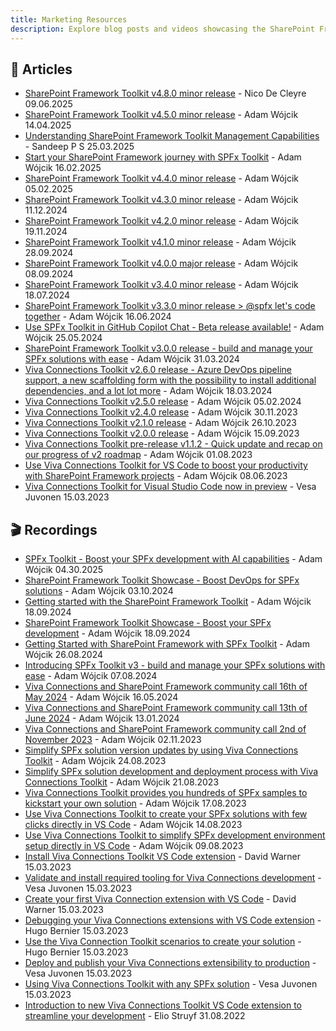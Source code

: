 ```yaml
---
title: Marketing Resources
description: Explore blog posts and videos showcasing the SharePoint Framework Toolkit.
---
```


## 📄 Articles

- [SharePoint Framework Toolkit v4.8.0 minor release](https://pnp.github.io/blog/post/spfx-toolkit-vscode-v-4-8-release/) - Nico De Cleyre 09.06.2025
- [SharePoint Framework Toolkit v4.5.0 minor release](https://pnp.github.io/blog/post/spfx-toolkit-vscode-v-4-5-release/) - Adam Wójcik 14.04.2025
- [Understanding SharePoint Framework Toolkit Management Capabilities](https://pnp.github.io/blog/post/spfx-toolkit-manage-capabilities/) - Sandeep P S 25.03.2025
- [Start your SharePoint Framework journey with SPFx Toolkit](https://pnp.github.io/blog/post/spfx-toolkit-vscode-learn-spfx/) - Adam Wójcik 16.02.2025
- [SharePoint Framework Toolkit v4.4.0 minor release](https://pnp.github.io/blog/post/spfx-toolkit-vscode-v-4-4-release/) - Adam Wójcik 05.02.2025
- [SharePoint Framework Toolkit v4.3.0 minor release](https://pnp.github.io/blog/post/spfx-toolkit-vscode-v-4-3-release/) - Adam Wójcik 11.12.2024
- [SharePoint Framework Toolkit v4.2.0 minor release](https://pnp.github.io/blog/post/spfx-toolkit-vscode-v-4-2-release/) - Adam Wójcik 19.11.2024
- [SharePoint Framework Toolkit v4.1.0 minor release](https://pnp.github.io/blog/post/spfx-toolkit-vscode-v-4-1-release/) - Adam Wójcik 28.09.2024
- [SharePoint Framework Toolkit v4.0.0 major release](https://pnp.github.io/blog/post/spfx-toolkit-vscode-v-4-0-release/) - Adam Wójcik 08.09.2024
- [SharePoint Framework Toolkit v3.4.0 minor release](https://pnp.github.io/blog/post/spfx-toolkit-vscode-v-3-4-release/) - Adam Wójcik 18.07.2024
- [SharePoint Framework Toolkit v3.3.0 minor release > @spfx let's code together](https://pnp.github.io/blog/post/spfx-toolkit-vscode-v-3-3-release/) - Adam Wójcik 16.06.2024
- [Use SPFx Toolkit in GitHub Copilot Chat - Beta release available!](https://pnp.github.io/blog/post/spfx-toolkit-vscode-chat-pre-release/) - Adam Wójcik 25.05.2024
- [SharePoint Framework Toolkit v3.0.0 release - build and manage your SPFx solutions with ease](https://pnp.github.io/blog/post/spfx-toolkit-vscode-v-3-0-release/) - Adam Wójcik 31.03.2024
- [Viva Connections Toolkit v2.6.0 release - Azure DevOps pipeline support, a new scaffolding form with the possibility to install additional dependencies, and a lot lot more](https://pnp.github.io/blog/post/viva-connections-toolkit-vscode-v-2-6-release/) - Adam Wójcik 18.03.2024
- [Viva Connections Toolkit v2.5.0 release](https://pnp.github.io/blog/post/viva-connections-toolkit-vscode-v-2-5-release/) - Adam Wójcik 05.02.2024
- [Viva Connections Toolkit v2.4.0 release](https://pnp.github.io/blog/post/viva-connections-toolkit-vscode-v-2-4-release/) - Adam Wójcik 30.11.2023
- [Viva Connections Toolkit v2.1.0 release](https://pnp.github.io/blog/post/viva-connections-toolkit-vscode-v-2-1-release/) - Adam Wójcik 26.10.2023
- [Viva Connections Toolkit v2.0.0 release](https://pnp.github.io/blog/post/viva-connections-toolkit-vscode-v-2-0-release/) - Adam Wójcik 15.09.2023
- [Viva Connections Toolkit pre-release v1.1.2 - Quick update and recap on our progress of v2 roadmap](https://pnp.github.io/blog/post/viva-connections-toolkit-vscode-v-1-1-2-prerelease/) - Adam Wójcik 01.08.2023
- [Use Viva Connections Toolkit for VS Code to boost your productivity with SharePoint Framework projects](https://pnp.github.io/blog/post/viva-connections-toolkit-vscode-general-intro/) - Adam Wójcik 08.06.2023
- [Viva Connections Toolkit for Visual Studio Code now in preview](https://devblogs.microsoft.com/microsoft365dev/preview-of-viva-connections-toolkit-for-vs-code/) - Vesa Juvonen 15.03.2023

## 🎬 Recordings 

- [SPFx Toolkit - Boost your SPFx development with AI capabilities](https://www.youtube.com/watch?v=XR7DOvW1c1s) - Adam Wójcik 04.30.2025
- [SharePoint Framework Toolkit Showcase - Boost DevOps for SPFx solutions](https://www.youtube.com/watch?v=njLJD39US4A) - Adam Wójcik 03.10.2024
- [Getting started with the SharePoint Framework Toolkit](https://www.youtube.com/watch?v=nuCF_pTtIfI) - Adam Wójcik 18.09.2024
- [SharePoint Framework Toolkit Showcase - Boost your SPFx development](https://www.youtube.com/watch?v=f5HOeeSKwaU) - Adam Wójcik 18.09.2024
- [Getting Started with SharePoint Framework with SPFx Toolkit](https://www.youtube.com/watch?v=dObwt18yieE) - Adam Wójcik 26.08.2024
- [Introducing SPFx Toolkit v3 - build and manage your SPFx solutions with ease](https://www.youtube.com/watch?v=cnSJ7xF9dzE) - Adam Wójcik 07.08.2024
- [Viva Connections and SharePoint Framework community call 16th of May 2024](https://www.youtube.com/watch?v=UYiCMs61GH8&list=PLR9nK3mnD-OXdcwfcHGsGr78nHWLRsv1x&index=3) - Adam Wójcik 16.05.2024
- [Viva Connections and SharePoint Framework community call 13th of June 2024](https://www.youtube.com/watch?v=eCYB-1DiF-o) - Adam Wójcik 13.01.2024
- [Viva Connections and SharePoint Framework community call 2nd of November 2023](https://youtu.be/WQnYUbjclM4?t=1600) - Adam Wójcik 02.11.2023
- [Simplify SPFx solution version updates by using Viva Connections Toolkit](https://www.youtube.com/shorts/apsyJ521dzg) - Adam Wójcik 24.08.2023
- [Simplify SPFx solution development and deployment process with Viva Connections Toolkit](https://www.youtube.com/shorts/r_uNKug9Si8) - Adam Wójcik 21.08.2023
- [Viva Connections Toolkit provides you hundreds of SPFx samples to kickstart your own solution](https://www.youtube.com/shorts/bcRaqsUqXSs) - Adam Wójcik 17.08.2023
- [Use Viva Connections Toolkit to create your SPFx solutions with few clicks directly in VS Code](https://www.youtube.com/shorts/3Oytaj8gSkA) - Adam Wójcik 14.08.2023
- [Use Viva Connections Toolkit to simplify SPFx development environment setup directly in VS Code](https://www.youtube.com/shorts/f6N5ePQji9E) - Adam Wójcik 09.08.2023
- [Install Viva Connections Toolkit VS Code extension](https://www.youtube.com/watch?v=Fs9r4dvSxU4&list=PLR9nK3mnD-OW1XNbtsHiFDG___W8wnfHp&index=3) - David Warner 15.03.2023
- [Validate and install required tooling for Viva Connections development](https://www.youtube.com/watch?v=lAcs45jPU_A&list=PLR9nK3mnD-OW1XNbtsHiFDG___W8wnfHp&index=4) - Vesa Juvonen 15.03.2023
- [Create your first Viva Connection extension with VS Code](https://www.youtube.com/watch?v=jXQFgGlId00&list=PLR9nK3mnD-OW1XNbtsHiFDG___W8wnfHp&index=5) - David Warner 15.03.2023
- [Debugging your Viva Connections extensions with VS Code extension](https://www.youtube.com/watch?v=6JfXVf_FufI&list=PLR9nK3mnD-OW1XNbtsHiFDG___W8wnfHp&index=6) - Hugo Bernier 15.03.2023
- [Use the Viva Connection Toolkit scenarios to create your solution](https://www.youtube.com/watch?v=OmFKAw0g61w&list=PLR9nK3mnD-OW1XNbtsHiFDG___W8wnfHp&index=7) - Hugo Bernier 15.03.2023
- [Deploy and publish your Viva Connections extensibility to production](https://www.youtube.com/watch?v=ifOj6M7Qpf4&list=PLR9nK3mnD-OW1XNbtsHiFDG___W8wnfHp&index=8) - Vesa Juvonen 15.03.2023
- [Using Viva Connections Toolkit with any SPFx solution](https://www.youtube.com/watch?v=UlB3c6-8g_A&list=PLR9nK3mnD-OW1XNbtsHiFDG___W8wnfHp&index=9) - Vesa Juvonen 15.03.2023
- [Introduction to new Viva Connections Toolkit VS Code extension to streamline your development](https://www.youtube.com/watch?v=UHmwy4q9CS0) - Elio Struyf 31.08.2022
